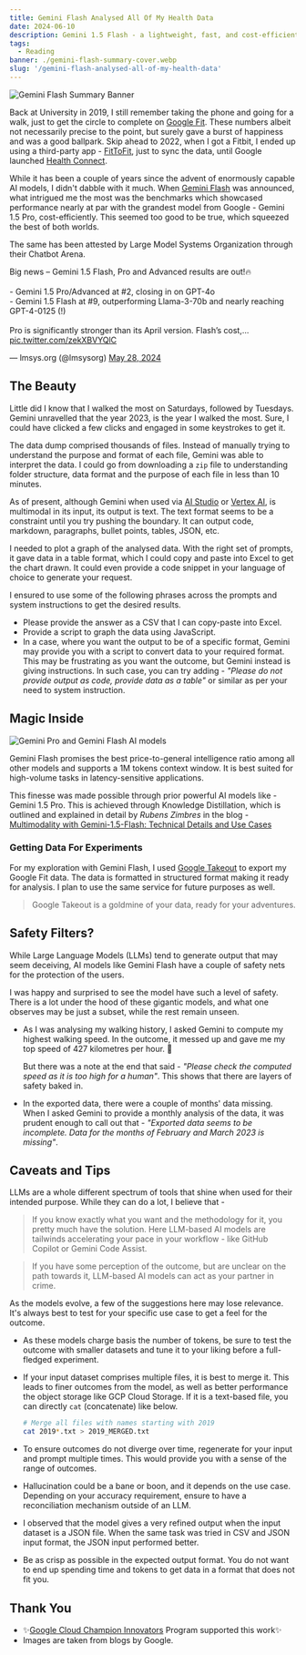```yaml
---
title: Gemini Flash Analysed All Of My Health Data
date: 2024-06-10
description: Gemini 1.5 Flash - a lightweight, fast, and cost-efficient AI model that reasons and captures insights on six years of my health data uncovering hidden patterns and trends.
tags:
  - Reading
banner: ./gemini-flash-summary-cover.webp
slug: '/gemini-flash-analysed-all-of-my-health-data'
---
```



![Gemini Flash Summary Banner](./gemini-flash-summary-cover.webp)

Back at University in 2019, I still remember taking the phone and going for a walk,
just to get the circle to complete on [Google Fit](https://www.google.com/fit/).
These numbers albeit not necessarily precise to the point,
but surely gave a burst of happiness and was a good ballpark.
Skip ahead to 2022, when I got a Fitbit, I ended up using a
third-party app - [FitToFit](https://play.google.com/store/apps/details?id=fitapp.fittofit), just
to sync the data, until Google launched
[Health Connect](https://health.google/health-connect-android/).

While it has been a couple of years since the advent of enormously capable AI models,
I didn't dabble with it much. When [Gemini Flash](https://deepmind.google/technologies/gemini/flash/) was
announced, what intrigued me the most was the benchmarks which showcased performance nearly at par with the
grandest model from Google - Gemini 1.5 Pro, cost-efficiently.
This seemed too good to be true, which squeezed the best of both worlds.

The same has been attested by Large Model Systems Organization through their Chatbot Arena.

<Tweet>
	<p lang="en" dir="ltr">
		Big news – Gemini 1.5 Flash, Pro and Advanced results are out!🔥
		<br />
		<br />
		- Gemini 1.5 Pro/Advanced at #2, closing in on GPT-4o
		<br />
		- Gemini 1.5 Flash at #9, outperforming Llama-3-70b and nearly reaching GPT-4-0125 (!)
		<br />
		<br />
		Pro is significantly stronger than its April version. Flash’s cost,…
		<a href="https://t.co/zekXBVYQlC">pic.twitter.com/zekXBVYQlC</a>
	</p>
	&mdash; lmsys.org (@lmsysorg)
	<a href="https://twitter.com/lmsysorg/status/1795512202465845686?ref_src=twsrc%5Etfw">May 28, 2024</a>
</Tweet>

## The Beauty

Little did I know that I walked the most on Saturdays, followed by Tuesdays.
Gemini unravelled that the year 2023, is the year I walked the most.
Sure, I could have clicked a few clicks and engaged in some keystrokes to get it.

The data dump comprised thousands of files.
Instead of manually trying to understand the purpose and format of each file, Gemini was able to interpret the data.
I could go from downloading a `zip` file to understanding folder structure,
data format and the purpose of each file in less than 10 minutes.

As of present, although Gemini when used via [AI Studio](https://ai.google.dev/aistudio)
or [Vertex AI](https://console.cloud.google.com/vertex-ai/publishers/google/model-garden/gemini-1.5-flash-001),
is multimodal in its input, its output is text. The text format seems to be a constraint
until you try pushing the boundary. It can output code, markdown, paragraphs, bullet points, tables, JSON, etc.

I needed to plot a graph of the analysed data. With the right set of prompts,
it gave data in a table format, which I could copy and paste into Excel to get the chart drawn.
It could even provide a code snippet in your language of choice to generate your request.

I ensured to use some of the following phrases across the prompts and
system instructions to get the desired results.

- Please provide the answer as a CSV that I can copy-paste into Excel.
- Provide a script to graph the data using JavaScript.
- In a case, where you want the output to be of a specific format,
  Gemini may provide you with a script to convert data to your required format.
  This may be frustrating as you want the outcome, but Gemini instead is giving instructions.
  In such case, you can try adding - _"Please do not provide output as code, provide data as a table"_
  or similar as per your need to system instruction.

## Magic Inside

![Gemini Pro and Gemini Flash AI models](./gemini-pro-and-gemini-flash-banner.png)

Gemini Flash promises the best price-to-general intelligence ratio among all other models
and supports a 1M tokens context window.
It is best suited for high-volume tasks in latency-sensitive applications.

This finesse was made possible through prior powerful AI models like - Gemini 1.5 Pro.
This is achieved through Knowledge Distillation, which is outlined and explained in detail by
_Rubens Zimbres_ in the blog - [Multimodality with Gemini-1.5-Flash: Technical Details and Use Cases](https://medium.com/@rubenszimbres/84e8440625b6)

### Getting Data For Experiments

For my exploration with Gemini Flash, I used [Google Takeout](https://takeout.google.com/) to export my Google Fit data.
The data is formatted in structured format making it ready for analysis.
I plan to use the same service for future purposes as well.

> Google Takeout is a goldmine of your data, ready for your adventures.

## Safety Filters?

While Large Language Models (LLMs) tend to generate output that may seem deceiving, AI models
like Gemini Flash have a couple of safety nets for the protection of the users.

I was happy and surprised to see
the model have such a level of safety. There is a lot under the hood of these
gigantic models, and what one observes may be just a subset, while the rest remain unseen.

- As I was analysing my walking history, I asked Gemini to compute my highest walking speed.
  In the outcome, it messed up and gave me my top speed of 427 kilometres per hour. 🤯

  But there was a note at the end that said - _"Please check the computed speed as it is too high for a human"_.
  This shows that there are layers of safety baked in.

- In the exported data, there were a couple of months' data missing.
  When I asked Gemini to provide a monthly analysis of the data,
  it was prudent enough to call out that - _"Exported data seems to be incomplete.
  Data for the months of February and March 2023 is missing"_.

## Caveats and Tips

LLMs are a whole different spectrum of tools that shine when used for their intended purpose.
While they can do a lot, I believe that -

> If you know exactly what you want and the methodology for it, you pretty much have the solution.
> Here LLM-based AI models are tailwinds accelerating your pace in your workflow - like
> GitHub Copilot or Gemini Code Assist.

> If you have some perception of the outcome, but are unclear on the path towards it, LLM-based AI models
> can act as your partner in crime.

As the models evolve, a few of the suggestions here may lose relevance.
It's always best to test for your specific use case to get a feel for the outcome.

- As these models charge basis the number of tokens,
  be sure to test the outcome with smaller datasets and tune it to your liking
  before a full-fledged experiment.

- If your input dataset comprises multiple files, it is best to merge it.
  This leads to finer outcomes from the model, as well as better performance the object storage like GCP Cloud Storage.
  If it is a text-based file, you can directly `cat` (concatenate) like below.

  ```sh
  # Merge all files with names starting with 2019
  cat 2019*.txt > 2019_MERGED.txt
  ```

- To ensure outcomes do not diverge over time, regenerate for your input and prompt multiple times.
  This would provide you with a sense of the range of outcomes.

- Hallucination could be a bane or boon, and it depends on the use case.
  Depending on your accuracy requirement, ensure to have a reconciliation mechanism outside of an LLM.

- I observed that the model gives a very refined output when the input dataset is a JSON file.
  When the same task was tried in CSV and JSON input format, the JSON input performed better.

- Be as crisp as possible in the expected output format.
  You do not want to end up spending time and tokens to get data in a format that does not fit you.

## Thank You

- ✨[Google Cloud Champion Innovators](https://cloud.google.com/innovators/champions) Program supported this work✨
- Images are taken from blogs by Google.

<Comments />
